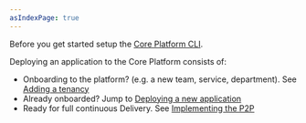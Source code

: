 ```yaml
---
asIndexPage: true
---
```


Before you get started setup the [Core Platform CLI](./corectl).

Deploying an application to the Core Platform consists of:

- Onboarding to the platform? (e.g. a new team, service, department). See [Adding a tenancy](./app/tenancy)
- Already onboarded? Jump to [Deploying a new application](./app/new-app)
- Ready for full continuous Delivery. See [Implementing the P2P](./p2p)
